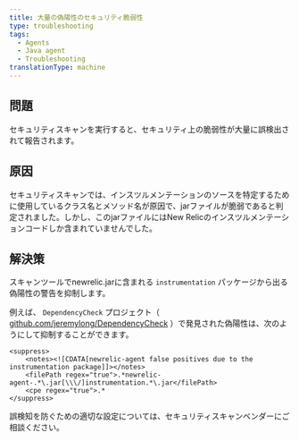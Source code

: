 ```yaml
---
title: 大量の偽陽性のセキュリティ脆弱性
type: troubleshooting
tags:
  - Agents
  - Java agent
  - Troubleshooting
translationType: machine
---
```


## 問題

セキュリティスキャンを実行すると、セキュリティ上の脆弱性が大量に誤検出されて報告されます。

## 原因

セキュリティスキャンでは、インスツルメンテーションのソースを特定するために使用しているクラス名とメソッド名が原因で、jarファイルが脆弱であると判定されました。しかし、このjarファイルにはNew Relicのインスツルメンテーションコードしか含まれていませんでした。

## 解決策

スキャンツールでnewrelic.jarに含まれる `instrumentation` パッケージから出る偽陽性の警告を抑制します。

例えば、 `DependencyCheck` プロジェクト（ [github.com/jeremylong/DependencyCheck](https://github.com/jeremylong/DependencyCheck) ）で発見された偽陽性は、次のようにして抑制することができます。

```
<suppress>
    <notes><![CDATA[newrelic-agent false positives due to the instrumentation package]]></notes>
    <filePath regex="true">.*newrelic-agent-.*\.jar[\\\/]instrumentation.*\.jar</filePath>
    <cpe regex="true">.*
</suppress>
```

誤検知を防ぐための適切な設定については、セキュリティスキャンベンダーにご相談ください。
